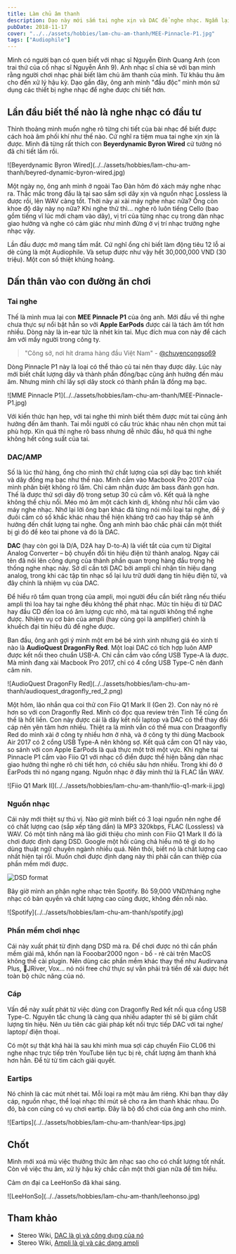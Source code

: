```yaml
---
title: Làm chủ âm thanh
description: Dạo này mới sắm tai nghe xịn và DAC để nghe nhạc. Ngẫm lại một tí về câu nói của nghệ sĩ Nguyễn Đình Quang Anh.
pubDate: 2018-11-17
cover: "../../assets/hobbies/lam-chu-am-thanh/MEE-Pinnacle-P1.jpg"
tags: ["Audiophile"]
---
```


Mình có người bạn có quen biết với nhạc sĩ Nguyễn Đình Quang Anh (con trai thứ của cố nhạc sĩ Nguyễn Ánh 9). Anh nhạc sĩ chia sẻ với bạn mình rằng người chơi nhạc phải biết làm chủ âm thanh của mình. Từ khâu thu âm cho đến xử lý hậu kỳ. Dạo gần đây, ông anh mình "đầu độc" mình món sử dụng các thiết bị nghe nhạc để nghe được chi tiết hơn.

## Lần đầu biết thế nào là nghe nhạc có đầu tư

Thỉnh thoảng mình muốn nghe rõ từng chi tiết của bài nhạc để biết được cách hoà âm phối khí như thế nào. Cứ nghĩ ra tiệm mua tai nghe xịn xịn là được. Mình đã từng rất thích con **Beyerdynamic Byron Wired** cử tưởng nó đã chi tiết lắm rồi.

<div class="md:max-w-[20rem] mx-auto">
![Beyerdynamic Byron Wired](../../assets/hobbies/lam-chu-am-thanh/beyred-dynamic-byron-wired.jpg)
</div>

Một ngày nọ, ông anh mình ở ngoài Tao Đàn hôm đó xách máy nghe nhạc ra. Thắc mắc trong đầu là tại sao sắm sợi dây xịn và nguồn nhạc Lossless là được rồi, lên WAV càng tốt. Thời này ai xài máy nghe nhạc nữa? Ổng còn khoe độ dây này nọ nữa? Khi nghe thử thì... nghe rõ luôn tiếng Cello (bao gồm tiếng vĩ lúc mới chạm vào dây), vị trí của từng nhạc cụ trong dàn nhạc giao hưởng và nghe có cảm giác như mình đừng ở vị trí nhạc trưởng nghe nhạc vậy.

Lần đầu được mở mang tầm mắt. Cứ nghĩ ổng chỉ biết làm động tiêu 12 lỗ ai dè cũng là một Audiophile. Và setup được như vậy hết 30,000,000 VND (30 triệu). Một con số thiệt khủng hoảng.

## Dấn thân vào con đường ăn chơi

### Tai nghe

Thế là mình mua lại con **MEE Pinnacle P1** của ông anh. Mới đầu về thì nghe chưa thực sự nổi bật hẳn so vởi **Apple EarPods** được cái là tách âm tốt hơn nhiều. Dòng này là in-ear tức là nhét kín tai. Mục đích mua con này để cách âm với mấy người trong công ty.

> "Công sở, nơi hít drama hàng đầu Việt Nam" - [@chuyencongso69](https://www.facebook.com/chuyencongso69/photos/a.259366048003618/287953561811533/?type=3&theater)

Dòng Pinnacle P1 này là loại có thể thảo củ tai nên thay được dây. Lúc này mới biết chất lượng dây và thành phần đồng/bạc cũng ảnh hưởng đến màu âm. Nhưng mình chỉ lấy sợi dây stock có thành phần là đồng mạ bạc.

<div class="md:max-w-[20rem] mx-auto">
![MME Pinnacle P1](../../assets/hobbies/lam-chu-am-thanh/MEE-Pinnacle-P1.jpg)
</div>

Với kiến thức hạn hẹp, với tai nghe thì mình biết thêm được mút tai cũng ảnh hưởng đến âm thanh. Tai mỗi người có cấu trúc khác nhau nên chọn mút tai phù hợp. Kín quá thì nghe rõ bass nhưng dễ nhức đầu, hở quá thì nghe không hết công suất của tai.

### DAC/AMP

Số là lúc thử hàng, ổng cho mình thử chất lượng của sợi dây bạc tinh khiết và dây đồng mạ bạc như thế nào. Mình cắm vào Macbook Pro 2017 của mình phân biệt không rõ lắm. Chỉ cảm nhận được âm bass đánh gọn hơn. Thế là được thử sợi dây độ trong setup 30 củ cắm vô. Kết quả là nghe không thể chịu nổi. Méo mó âm một cách kinh dị, không như hồi cắm vào máy nghe nhạc. Nhớ lại lời ông bạn khác đã từng nói mỗi loại tai nghe, để ý đuôi cắm có số khấc khác nhau thể hiện kháng trở cao hay thấp sẽ ảnh hưởng đến chất lượng tai nghe. Ông anh mình bảo chắc phải cần một thiết bị gì đó để kéo tai phone và đó là DAC.

**DAC** (hay còn gọi là D/A, D2A hay D-to-A) là viết tắt của cụm từ Digital Analog Converter – bộ chuyển đổi tín hiệu điện tử thành analog. Ngay cái tên đã nói lên công dụng của thành phần quan trọng hàng đầu trọng hệ thống nghe nhạc này. Sở dĩ cần tới DAC bởi ampli chỉ nhận tín hiệu dạng analog, trong khi các tập tin nhạc số lại lưu trữ dưới dạng tín hiệu điện tử, và đây chính là nhiệm vụ của DAC.

Để hiểu rõ tầm quan trọng của ampli, mọi người đều cần biết rằng nếu thiếu ampli thì loa hay tai nghe đều không thể phát nhạc. Mức tín hiệu đi từ DAC hay đầu CD đến loa có âm lượng cực nhỏ, mà tai người không thể nghe được. Nhiệm vụ cơ bản của ampli (hay cũng gọi là amplifier) chính là khuếch đại tín hiệu đủ để nghe được.

Ban đầu, ông anh gợi ý mình một em bé bé xinh xinh nhưng giá éo xinh tí nào là **AudioQuest DragonFly Red**. Một loại DAC có tích hợp luôn AMP được kết nối theo chuẩn USB-A. Chỉ cần cắm vào cổng USB Type-A là được. Mà mình đang xài Macbook Pro 2017, chỉ có 4 cổng USB Type-C nên đành câm nín.

<div class="md:max-w-[20rem] mx-auto">
![AudioQuest DragonFly Red](../../assets/hobbies/lam-chu-am-thanh/audioquest_dragonfly_red_2.png)
</div>

Một hôm, lão nhắn qua coi thử con Fiio Q1 Mark II (Gen 2). Con này nó rẻ hơn so với con Dragonfly Red. Mình có đọc qua review trên Tinh Tế cũng ổn thế là hốt liền. Con này được cái là dây kết nối laptop và DAC có thể thay đổi cáp nên yên tâm hơn nhiều. Thiệt ra là mình vẫn có thể mua con Draagonfly Red do mình xài ở công ty nhiều hơn ở nhà, và ở công ty thì dùng Macbook Air 2017 có 2 cổng USB Type-A nên không sợ. Kết quả cắm con Q1 này vào, so sánh với con Apple EarPods là quả thực một trời một vực. Khi nghe tai Pinnacle P1 cắm vào Fiio Q1 với nhạc cổ điển được thể hiện bằng dàn nhạc giao hưởng thì nghe rõ chi tiết hơn, có chiều sâu hơn nhiều. Trong khi đó ở EarPods thì nó ngang ngang. Nguồn nhạc ở đây mình thử là FLAC lẫn WAV.

<div class="md:max-w-[20rem] mx-auto">
![Fiio Q1 Mark II](../../assets/hobbies/lam-chu-am-thanh/fiio-q1-mark-ii.jpg)
</div>

### Nguồn nhạc

Cái này mới thiệt sự thú vị. Nào giờ mình biết có 3 loại nguồn nên nghe để có chất lượng cao (sắp xếp tăng dần) là MP3 320kbps, FLAC (Lossless) và WAV. Có một tính năng mà lão giới thiệu cho mình con Fiio Q1 Mark II đó là chơi được định dạng DSD. Google một hồi cũng chả hiểu mô tê gì do họ dùng thuật ngữ chuyên ngành nhiều quá. Nên thôi, biết nó là chất lượng cao nhất hiện tại rồi. Muốn chơi được định dạng này thì phải cần can thiệp của phần mềm mới được.

![DSD format](../../assets/hobbies/lam-chu-am-thanh/dsd-format.png)

Bây giờ mình an phận nghe nhạc trên Spotify. Bỏ 59,000 VND/tháng nghe nhạc có bản quyền và chất lượng cao cũng được, không đến nỗi nào.

<div class="md:max-w-[30rem] mx-auto">
![Spotify](../../assets/hobbies/lam-chu-am-thanh/spotify.jpg)
</div>

### Phần mềm chơi nhạc

Cái này xuất phát từ định dạng DSD mà ra. Để chơi được nó thì cần phần mềm giải mã, khốn nạn là Fooobar2000 ngon - bổ - rẻ cài trên MacOS không thể cài plugin. Nên dùng các phần mềm khác thay thế như Audirvana Plus, JRiver, Vox... nó nói free chứ thực sự vẫn phải trả tiền để xài được hết toàn bộ chức năng của nó.

### Cáp

Vấn đề này xuất phát từ việc dùng con Dragonfly Red kết nối qua cổng USB Type-C. Nguyên tắc chung là càng qua nhiều adapter thì sẽ bị giảm chất lượng tín hiệu. Nên ưu tiên các giải pháp kết nối trực tiếp DAC với tai nghe/ laptop/ điện thoại.

Có một sự thật khá hài là sau khi mình mua sợi cáp chuyển Fiio CL06 thì nghe nhạc trực tiếp trên YouTube liên tục bị rè, chất lượng âm thanh khá hơn hẳn. Để từ từ tìm cách giải quyết.

### Eartips

Nó chính là các mút nhét tai. Mỗi loại ra một màu âm riêng. Khi bạn thay dây cáp, nguồn nhạc, thể loại nhạc thì mút sẽ cho ra âm thanh khác nhau. Do đó, bà con cũng có vụ chơi eartip. Đây là bộ đồ chơi của ông anh cho mình.

<div class="md:max-w-[20rem] mx-auto">
![Eartips](../../assets/hobbies/lam-chu-am-thanh/ear-tips.jpg)
</div>

## Chốt

Mình mới xoá mù việc thưởng thức âm nhạc sao cho có chất lượng tốt nhất. Còn về việc thu âm, xử lý hậu kỳ chắc cần một thời gian nữa để tìm hiểu.

Cảm ơn đại ca LeeHonSo đã khai sáng.

<div class="md:max-w-[20rem] mx-auto">
![LeeHonSo](../../assets/hobbies/lam-chu-am-thanh/leehonso.jpg)
</div>

## Tham khảo

- Stereo Wiki, [DAC là gì và công dụng của nó](https://stereo.vn/tin-tuc/xu-huong/stereo-wikidac-la-gi-va-cong-dung-cua-no-403.html)
- Stereo Wiki, [Ampli là gì và các dạng ampli](https://stereo.vn/tin-tuc/xu-huong/stereo-wikiampli-la-gi-va-cac-dang-ampli-417.html)
